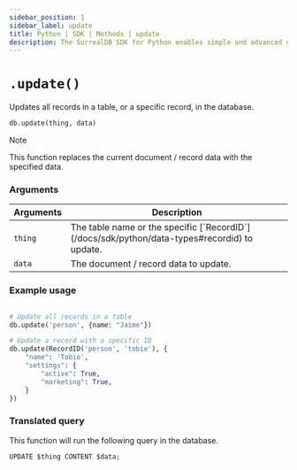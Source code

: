 ```yaml
---
sidebar_position: 1
sidebar_label: update
title: Python | SDK | Methods | update
description: The SurrealDB SDK for Python enables simple and advanced querying of a remote or embedded database.
---
```



# `.update()`

Updates all records in a table, or a specific record, in the database.

```python title="Method Syntax"
db.update(thing, data)
```

> [!NOTE]
> This function replaces the current document / record data with the specified data.

### Arguments
<table>
    <thead>
        <tr>
            <th colspan="2" scope="col">Arguments</th>
            <th colspan="2" scope="col">Description</th>
        </tr>
    </thead>
    <tbody>
        <tr>
            <td colspan="2" scope="row" data-label="Arguments">
                <code>thing</code>
                <Label label="required" />
            </td>
            <td colspan="2" scope="row" data-label="Description">
                The table name or the specific [`RecordID`](/docs/sdk/python/data-types#recordid) to update.
            </td>
        </tr>
        <tr>
            <td colspan="2" scope="row" data-label="Arguments">
                <code>data</code>
                <Label label="optional" />
            </td>
            <td colspan="2" scope="row" data-label="Description">
                The document / record data to update.
            </td>
        </tr>
    </tbody>
</table>

### Example usage
```python

# Update all records in a table
db.update('person', {name: "Jaime"})

# Update a record with a specific ID
db.update(RecordID('person', 'tobie'), {
	"name": 'Tobie',
	"settings": {
		"active": True,
		"marketing": True,
	}
})
```

### Translated query
This function will run the following query in the database.

```surql
UPDATE $thing CONTENT $data;
```